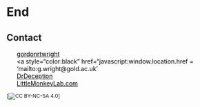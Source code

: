 # End

## Contact

```{=html}
<script src="https://use.fontawesome.com/23c1d38eea.js"></script>
```
<ul class="fa-ul" style="color:black; list-style:none;">

<li><i class="fa-li fa fa-linkedin-square"></i>
<a href="https://www.linkedin.com/in/gordonrtwright/" target="_blank" style="color:black; border-bottom:none;">gordonrtwright</a></li>

<li><i class="fa-li fa fa-envelope-o"></i> \<a style="color:black"
href="javascript:window.location.href =
'mailto:g.wright\@gold.ac.uk'</a></li>

<li><i class="fa-li fa fa-github"></i>
<a href="https://github.com/drdeception" target="_blank" style="color:black; border-bottom:none;">DrDeception</a></li>

<li><i class="fa-li fa fa-book"></i>
<a href="https://littlemonkeylab.com" target="_blank" style="color:black; border-bottom:none;">LittleMonkeyLab.com</a></li>

</ul>

<small style="text-align:left;">

\[![CC BY-NC-SA
4.0](https://licensebuttons.net/l/by-nc-sa/4.0/88x31.png)\]

</small>
